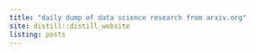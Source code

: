 ```yaml
---
title: "daily dump of data science research from arxiv.org"
site: distill::distill_website
listing: posts
---
```

